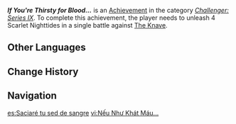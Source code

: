 {{Achievement Infobox
|id           = 82197
|order id     = 2197
|category     = Challenger: Series IX
|description  = Unleash 4 Scarlet Nighttides in a single battle against The Knave.
|requirements = 
|primogems    = 5
|tracking     = 
|topic        = The Knave
|type         = Boss
|quest        = 
|hidden       = 
}}
'''''If You're Thirsty for Blood...''''' is an [[Achievement]] in the category ''[[Challenger: Series IX]]''. To complete this achievement, the player needs to unleash 4 Scarlet Nighttides in a single battle against [[The Knave]].
<!--
==Gameplay Notes==
* 

==Gallery==
{{Preview
|size=300px
|file=
|caption=
}}

==Video Guides==
{{EVT
|video1   = 
|caption1 = 
}}
-->
==Other Languages==
{{Other Languages
|en       = If You're Thirsty for Blood...
|zhs      = 若{{MC|m=你|f=妳}}渴盼鲜血…
|zhs_rm   = Ruò Nǐ Kěpàn Xiānxiě…
|zht      = 若{{MC|m=你|f=妳}}渴盼鮮血…
|zht_rm   = Ruò Nǐ Kěpàn Xiānxiě…
|zh_tl    = If You Thirst for Fresh Blood...
|ja       = 血に飽くなきそなたを…
|ja_rm    = Chi ni Akunaki Sonata wo...
|ja_tl    = 
|ko       = 피의 갈증
|ko_rm    = 
|ko_tl    = 
|es       = Saciaré tu sed de sangre
|es_tl    = I Will Quench Your Thirst for Blood
|fr       = « Rassasie-toi du sang dont tu as toujours été assoiffé. »
|fr_tl    = "Satisfy Yourself of Blood For Which You Have Always Been Thirsty."
|ru       = Если ты жаждешь крови...
|ru_tl    = If You're Thirsty for Blood...
|th       = หากเจ้ากระหายเลือด...
|th_rm    = 
|th_tl    = 
|vi       = Nếu Như Khát Máu...
|vi_tl    = 
|de       = Wenn du Verlangen nach frischem Blut hast ...
|de_tl    = If You Have a Craving for Fresh Blood ...
|id       = Jika Kamu Haus Akan Darah Segar ....
|id_tl    = If You're Thirsty for Fresh Blood...
|pt       = Caso Deseje Sangue Fresco...
|pt_tl    = 
|tr       = Eğer Kana Susadıysan...
|tr_tl    = 
|it       = Se è il sangue a cui aneli...
|it_tl    = 
}}

==Change History==
{{Change History|4.6}}

==Navigation==
{{Achievement Navbox}}

[[es:Saciaré tu sed de sangre]]
[[vi:Nếu Như Khát Máu...]]
